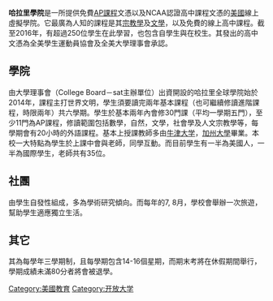 {{多個問題|
{{unreferenced|time=2016-07-29T06:24:34+00:00}}
{{Or1}}
{{Advert|time=2018-10-17}}
}}
'''哈拉里學院'''是一所提供免費[[AP课程|AP課程]]文憑以及NCAA認證高中課程文憑的[[美國|美國]]線上虛擬學院。它最廣為人知的課程是其[[宗教學|宗教學]]及[[文學|文學]]，以及免費的線上高中課程。截至2016年，有超過250位學生在此學習，也包含自學生與在校生。其發出的高中文憑為全美學生運動員協會及全美大學理事會承認。

== 學院 ==
由大學理事會（College Board－sat主辦單位）出資開設的哈拉里全球學院始於2014年，課程主打世界文明，學生須要讀完兩年基本課程（也可繼續修讀進階課程，時限兩年）共六學期。學生於基本兩年內會修30門課（平均一學期五門），至少11門為AP課程，修讀範圍包括數學，自然，文學，社會學及人文宗教學等，每學期會有20小時的外語課程。基本上授課教師多由[[牛津大学|牛津大学]]，[[加州大學|加州大學]]畢業。本校一大特點為學生於上課中會與老師，同學互動。而目前學生有一半為美國人，一半為國際學生，老師共有35位。

== 社團 ==
由學生自發性組成，多為學術研究傾向。而每年的7, 8月，學校會舉辦一次旅遊，幫助學生適應獨立生活。

== 其它 ==
其為每學年三學期制，且每學期包含14-16個星期，而期末考將在休假期間舉行，學期成績未滿80分者將會被退學。

[[Category:美國教育|Category:美國教育]]
[[Category:开放大学|Category:开放大学]]